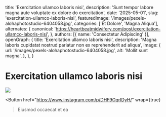   title: 'Exercitation ullamco laboris nisi',
  description: 'Sunt tempor labore magna aute voluptate ex dolore do exercitation',
  date: '2025-05-01',
  slug: 'exercitation-ullamco-laboris-nisi',
  featuredImage: '/images/pexels-alohaphotostudio-6404058.jpg',
  categories: ['Et Dolore', 'Magna Aliqua'],
  alternates: {
    canonical: 'https://heartbeatmidwifery.com/post/exercitation-ullamco-laboris-nisi',
  },
  authors: [{ name: 'Consectetur Adipiscing' }],
  openGraph: {
    title: 'Exercitation ullamco laboris nisi',
    description: 'Magna laboris cupidatat nostrud pariatur non ex reprehenderit ad aliqua',
    image: {
      url: '/images/pexels-alohaphotostudio-6404058.jpg',
      alt: 'Mollit sunt magna',
    },
  },
}


# Exercitation ullamco laboris nisi

<Image
  src="/images/pexels-alohaphotostudio-6404058.jpg"
  size="large"
  wrap={true}
/>

<Button
  href="https://www.instagram.com/p/DHF9OqrIDyH/"
  wrap={true}
>Eiusmod occaecat et ea</Button>
